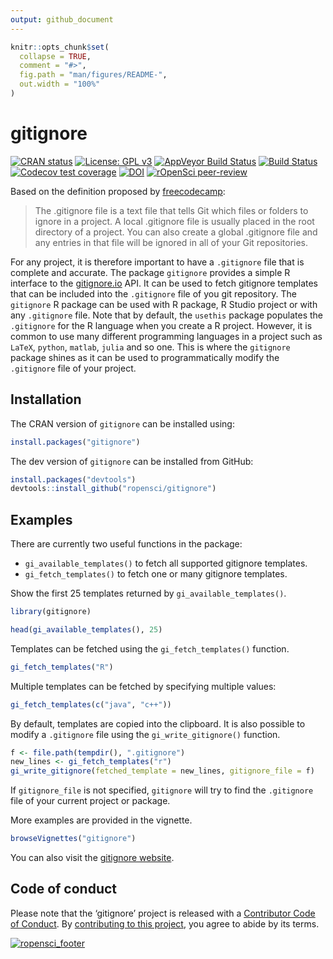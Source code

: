 ```yaml
---
output: github_document
---
```


<!-- README.md is generated from README.Rmd. Please edit that file -->

```r
knitr::opts_chunk$set(
  collapse = TRUE,
  comment = "#>",
  fig.path = "man/figures/README-",
  out.width = "100%"
)
```
# gitignore

<!-- badges: start -->

[![CRAN status](https://www.r-pkg.org/badges/version/gitignore)](https://cran.r-project.org/package=gitignore)
[![License: GPL v3](https://img.shields.io/badge/License-GPLv3-blue.svg)](https://www.gnu.org/licenses/gpl-3.0)
[![AppVeyor Build Status](https://ci.appveyor.com/api/projects/status/github/ropensci/gitignore?branch=master&svg=true)](https://ci.appveyor.com/project/pmassicotte/gitignore)
[![Build Status](https://travis-ci.org/ropensci/gitignore.svg?branch=master)](https://travis-ci.org/ropensci/gitignore)
[![Codecov test coverage](https://codecov.io/gh/ropensci/gitignore/branch/master/graph/badge.svg)](https://codecov.io/gh/ropensci/gitignore?branch=master)
[![DOI](https://zenodo.org/badge/184759416.svg)](https://zenodo.org/badge/latestdoi/184759416)
[![rOpenSci peer-review](https://badges.ropensci.org/303_status.svg)](https://github.com/ropensci/software-review/issues/303)

<!-- badges: end -->

Based on the definition proposed by [freecodecamp](https://guide.freecodecamp.org/git/gitignore/):

> The .gitignore file is a text file that tells Git which files or folders to ignore in a project. A local .gitignore file is usually placed in the root directory of a project. You can also create a global .gitignore file and any entries in that file will be ignored in all of your Git repositories.

For any project, it is therefore important to have a `.gitignore` file that is complete and accurate. The package `gitignore` provides a simple R interface to the [gitignore.io](https://gitignore.io/) API. It can be used to fetch gitignore templates that can be included into the `.gitignore` file of you git repository. The `gitignore` R package can be used with R package, R Studio project or with any `.gitignore` file. Note that by default, the `usethis` package populates the `.gitignore` for the R language when you create a R project. However, it is common to use many different programming languages in a project such as `LaTeX`, `python`, `matlab`, `julia` and so one. This is where the `gitignore` package shines as it can be used to programmatically modify the `.gitignore` file of your project.   

## Installation

The CRAN version of `gitignore` can be installed using:

```r
install.packages("gitignore")
```

The dev version of `gitignore` can be installed from GitHub:

```r
install.packages("devtools")
devtools::install_github("ropensci/gitignore")
```

## Examples

There are currently two useful functions in the package:

- `gi_available_templates()` to fetch all supported gitignore templates.
- `gi_fetch_templates()` to fetch one or many gitignore templates.

Show the first 25 templates returned by `gi_available_templates()`.

```r
library(gitignore)

head(gi_available_templates(), 25)
```

Templates can be fetched using the `gi_fetch_templates()` function.

```r
gi_fetch_templates("R")
```

Multiple templates can be fetched by specifying multiple values:

```r
gi_fetch_templates(c("java", "c++"))
```

By default, templates are copied into the clipboard. It is also possible to modify a `.gitignore` file using the `gi_write_gitignore()` function.

```r
f <- file.path(tempdir(), ".gitignore")
new_lines <- gi_fetch_templates("r")
gi_write_gitignore(fetched_template = new_lines, gitignore_file = f)
```

If `gitignore_file` is not specified, `gitignore` will try to find the `.gitignore` file of your current project or package.

More examples are provided in the vignette.

```r
browseVignettes("gitignore")
```

You can also visit the [gitignore website](https://docs.ropensci.org/gitignore/).

## Code of conduct

Please note that the 'gitignore' project is released with a [Contributor Code of Conduct](https://docs.ropensci.org/gitignore/CODE_OF_CONDUCT.html). By [contributing to this project](https://docs.ropensci.org/gitignore/CONTRIBUTING.html), you agree to abide by its terms.

[![ropensci_footer](https://ropensci.org/public_images/ropensci_footer.png)](https://ropensci.org)
